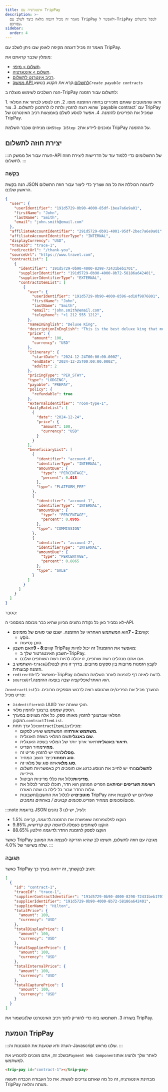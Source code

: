 ```yaml
---
title: אינטגרציה עם TripPay
description: >-
  מאמר זה מכיל דוגמה מלאה כיצד לשלב עם TripPay ולאפשר ל-TripPay לטפל בתשלום
  עבורכם.
sidebar:
  order: 4
---
```


מאמר זה מכיל דוגמה מקיפה לאופן שבו ניתן לשלב עם TripPay.

מומלץ שכבר קראתם את:

* [תשלום > מיפוי](/payment/mapping).
* [תשלום > אינטגרציה](/payment/integration).
* [רכיב אינטרנט לתשלום](/developers/web-components/#payment).
* [ממשק API לתשלום](/developers/apis/#payment-api).*קרא את הקטע בנושא`Create payable contracts`*

הנה השלבים לשימוש מוצלח ב-TripPay לתשלום עבור הזמנה:

<Steps>
  1. ודאו שהמוטבים שאתם מזכירים בחוזה ההזמנה מופו.
  2. תנו לנוסע לבחור את המלאי שהוא רוצה להזמין ולתת לו להתכונן לתשלום.
  3. צור `payable contract` עם TripPay שמכיל את הפריטים להזמנה.
  4. אפשר לנוסע לשלם באמצעות רכיב האינטרנט של TripPay.
</Steps>


אנו מניחים שכבר השלמת`Step 1`ו`Step 2`ומוכנים ליידע את TripPay על ההזמנה.

## יצירת חוזה לתשלום

:::הערה
עבור אל ממשק ה-API של התשלומים כדי ללמוד עוד על הדרישות ליצירת חוזה לתשלום.
:::

### בַּקָשָׁה

הנה בקשת JSON לדוגמה הכוללת את כל מה שצריך כדי ליצור עבור חוזה התשלום הראשון שלכם.

```json {3-6, 8-9}
{
  "user": {
    "userIdentifier": "191d5729-0b90-4000-85df-1bea7a6e9a01",
    "firstName": "John",
    "lastName": "Smith",
    "email": "john.smith@email.com"
  },
  "affiliateAccountIdentifier": "291d5729-0b91-4001-95df-2bec7a6e9a01",
  "affiliateAccountIdentifierType": "INTERNAL",
  "displayCurrency": "USD",
  "traceId": "trace-1",
  "redirectUrl": "/thank-you",
  "sourceUrl": "https://www.travel.com",
  "contractList": [
    {
      "identifier": "191d5729-0b90-4000-8298-72431beb1701",
      "supplierIdentifier": "191d5729-0b90-4000-8b72-58186a642401",
      "supplierIdentifierType": "EXTERNAL",
      "contractItemList": [
        {
          "user": {
            "userIdentifier": "191d5729-0b90-4000-8596-ed18f9876801",
            "firstName": "John",
            "lastName": "Smith",
            "email": "john.smith@email.com",
            "telephone": "+1 212 555 1212",
          },
          "nameInEnglish": "Deluxe King",
          "descriptionInEnglish": "This is the best deluxe king that money can buy.",
          "price": {
            "amount": 100,
            "currency": "USD"
          },
          "itinerary": {
            "startDate": "2024-12-24T00:00:00.000Z",
            "endDate": "2024-12-25T00:00:00.000Z",
            "adults": 2
          },
          "pricingType": "PER_STAY",
          "type": "LODGING",
          "payable": "PREPAY",
          "policy": {
            "refundable": true
          },
          "externalIdentifier": "room-type-1",
          "dailyRateList": [
            {
              "date": "2024-12-24",
              "price": {
                "amount": 100,
                "currency": "USD"
              }
            }
          ],
          "beneficiaryList": [
            {
              "identifier": "account-0",
              "identifierType": "INTERNAL",
              "amountDue": {
                "type": "PERCENTAGE",
                "percent": 0.015
              },
              "type": "PLATFORM_FEE"
            },
            {
              "identifier": "account-1",
              "identifierType": "INTERNAL",
              "amountDue": {
                "type": "PERCENTAGE",
                "percent": 0.0985
              },
              "type": "COMMISSION"
            },
            {
              "identifier": "account-2",
              "identifierType": "INTERNAL",
              "amountDue": {
                "type": "PERCENTAGE",
                "percent": 0.8865
              },
              "type": "SALE"
            }
          ]
        }
      ]
    }
  ]
}
```

הֶסבֵּר:

לא נסביר כאן כל נקודת נתונים מכיוון שהיא כבר מכוסה במסמכי ה-API.

* קווים:**2 - 7**הוא המשתמש האחראי על ההזמנה. ישנם שני סוגים של מזמינים:
  * נוֹסֵעַ.
  * סוֹכֵן נְסִיעוֹת.
* קווים:**8 - 9**האם חשבון TripPay מאפשר את ההזמנה? זה יכול להיות:
  * חשבון האינטגרטור שלך ב-TripPay.
  * אם אתם מנהלים רשת שותפים, זו יכולה להיות רשת השותפים שלכם.
* השתמש ב-`traceId`לקבץ הזמנות מרובות בין ספקים מרובים. בדרך זו ניתן לבטל הזמנה קבוצתית.
* `redirectUrl`מאפשר ל-TripPay לדעת לאיזה דף להפנות לאחר השלמת התשלום.
* `sourceUrl`הוא האתר/אפליקציה שבה בוצעה ההזמנה.

ה`contractList`המערך מכיל את הפריט/ים שהנוסע רוצה לרכוש מספקים מרובים. כל פריט מכיל:

* ה`identifier`הוא UUID חוקי שאתה יוצר.
* הספק שממנו ברצונך להזמין מלאי.
* המלאי שברצונך להזמין מאותו ספק. כל אלה מצוינים במערך המקונן.`contractItemList`.
* כל ערך תחת`contractItemList`מכיל:
  * **משתמש אורח**זהו המשתמש שיגיע למקום.
  * **שם באנגלית**שם המלאי בשפה האנגלית.
  * **תיאור באנגלית**תיאור ארוך יותר של המלאי בשפה האנגלית.
  * **מְחִיר**מחיר הפריט.
  * **מַסלוּל**מתי יש להזמין פריט זה.
  * **סוג תמחור**כיצד חושב המחיר.
  * **סוג מלאי**איזה סוג של מלאי זה.
  * **לתשלום**מתי יש לחייב את הנוסע.*כרגע אנו תומכים רק באפשרויות תשלום מיידיות.*
  * **מְדִינִיוּת**כלול את כללי מדיניות הביטול.
  * **רשימת תעריפים יומית**אם הפריט המוזמן הוא חדר, תוכלו לבחור לכלול את עלות החדר עבור כל לילה בו שהה האורח.
  * **מוטבים**יש לכלול את החשבון/חשבונות TripPay שאליהם יש להקצות איזה סכום/סכומים ממחיר הפריט.*סכומים קבועים / באחוזים נתמכים.*

:::note
בדוגמת JSON לעיל, יש לנו 3 נהנים:

* 1.5% הוקצו לפלטפורמה שאפשרה את ההזמנה.*לדוגמה, קריצה*
* 9.85% הוקצו לשותפים כעמלה.*לדוגמה קים קרדשיאן*
* 88.65% הוקצו לספק להזמנת החדר.*לדוגמה הילטון*

כאשר TripPay מגיבה עם חוזה לתשלום, תשימו לב שהיא הזריקה לעצמה את המוטב שלה בשיעור של 4.0%. :::

### תְגוּבָה

כאשר TripPay תגיב לבקשתך, זה ייראה בערך כך:

```json {3}
[
  {
    "id": "contract-1",
    "traceId": "trace-1",
    "supplierContractIdentifier": "191d5729-0b90-4000-8298-72431beb1701",
    "supplierIdentifier": "191d5729-0b90-4000-8b72-58186a642401",
    "supplierName": "Hilton",
    "totalPrice": {
      "amount": 100,
      "currency": "USD"
    },
    "totalDisplayPrice": {
      "amount": 100,
      "currency": "USD"
    },
    "totalSupplierPrice": {
      "amount": 100,
      "currency": "USD"
    },
    "totalInternalPrice": {
      "amount": 100,
      "currency": "USD"
    },
    "totalCapturePrice": {
      "amount": 100,
      "currency": "USD"
    }
  }
]
```

שמור את`id`בשורה 3. תשתמשו בזה כדי להזריק לתוך רכיב האינטרנט של TripPay.

## הטמעת TripPay

:::הערה
ודא שטענת את הסגנונות וה-Javascript שלנו מראש.
:::

בשלב זה, אתם מוכנים להטמיע את`Payment Web Component`לאתר שלך ולהציג אותו למשתמש.

```html
<trip-pay id="contract-1"></trip-pay>
```

מבחינת אינטגרציה, זה כל מה שאתם צריכים לעשות. את כל העבודה הכבדה תעשה TripPay מעתה והלאה.

